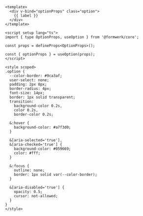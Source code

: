 ```vue
<template>
  <div v-bind="optionProps" class="option">
    {{ label }}
  </div>
</template>

<script setup lang="ts">
import { type OptionProps, useOption } from '@formwerk/core';

const props = defineProps<OptionProps>();

const { optionProps } = useOption(props);
</script>

<style scoped>
.option {
  --color-border: #9ca3af;
  user-select: none;
  padding: 2px 8px;
  border-radius: 4px;
  font-size: 14px;
  border: 1px solid transparent;
  transition:
    background-color 0.2s,
    color 0.2s,
    border-color 0.2s;

  &:hover {
    background-color: #a7f3d0;
  }

  &[aria-selected='true'],
  &[aria-checked='true'] {
    background-color: #059669;
    color: #fff;
  }

  &:focus {
    outline: none;
    border: 1px solid var(--color-border);
  }

  &[aria-disabled='true'] {
    opacity: 0.5;
    cursor: not-allowed;
  }
}
</style>
```

